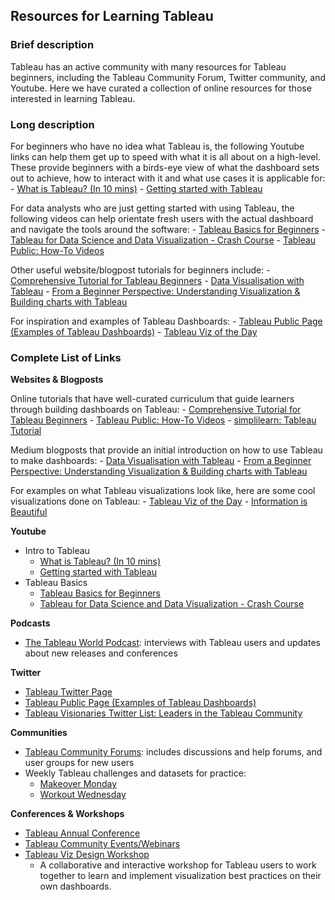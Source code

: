 
## Resources for Learning Tableau
### Brief description

Tableau has an active community with many resources for Tableau beginners, 
including the Tableau Community Forum, Twitter community, and Youtube.
Here we have curated a collection of online resources for those interested in learning Tableau.

### Long description

For beginners who have no idea what Tableau is, the following Youtube links can help them get up to speed with what it is all about on a high-level. These provide beginners with a birds-eye view of what the dashboard sets out to achieve, how to interact with it and what use cases it is applicable for:
- [What is Tableau? (In 10 mins)](https://www.youtube.com/watch?v=7Jl-RwkzqQ4)
- [Getting started with Tableau](https://www.youtube.com/watch?v=NLCzpPRCc7U)

For data analysts who are just getting started with using Tableau, the following videos can help orientate fresh users with the actual dashboard and navigate the tools around the software:
- [Tableau Basics for Beginners](https://www.youtube.com/watch?v=jEgVto5QME8)
- [Tableau for Data Science and Data Visualization - Crash Course](https://www.youtube.com/watch?v=TPMlZxRRaBQ)
- [Tableau Public: How-To Videos](https://public.tableau.com/en-us/s/resources)

Other useful website/blogpost tutorials for beginners include:
- [Comprehensive Tutorial for Tableau Beginners](https://www.tutorialspoint.com/tableau/tableau_dashboard.htm)
- [Data Visualisation with Tableau](https://pandeyparul.medium.com/data-visualisation-with-tableau-150f99a39bba)
- [From a Beginner Perspective: Understanding Visualization & Building charts with Tableau](https://towardsdatascience.com/from-a-beginner-perspective-understanding-visualization-building-charts-with-tableau-8ae258153719)

For inspiration and examples of Tableau Dashboards:
- [Tableau Public Page (Examples of Tableau Dashboards)](https://twitter.com/tableaupublic)
- [Tableau Viz of the Day](https://public.tableau.com/app/discover/viz-of-the-day)

### Complete List of Links

**Websites & Blogposts**

Online tutorials that have well-curated curriculum that guide learners through building dashboards on Tableau:
- [Comprehensive Tutorial for Tableau Beginners](https://www.tutorialspoint.com/tableau/tableau_dashboard.htm)
- [Tableau Public: How-To Videos](https://public.tableau.com/en-us/s/resources)
- [simplilearn: Tableau Tutorial](https://www.simplilearn.com/tutorials/tableau-tutorial?source=sl_frs_nav_playlist_video_clicked)

Medium blogposts that provide an initial introduction on how to use Tableau to make dashboards:
- [Data Visualisation with Tableau](https://pandeyparul.medium.com/data-visualisation-with-tableau-150f99a39bba)
- [From a Beginner Perspective: Understanding Visualization & Building charts with Tableau](https://towardsdatascience.com/from-a-beginner-perspective-understanding-visualization-building-charts-with-tableau-8ae258153719)

For examples on what Tableau visualizations look like, here are some cool visualizations done on Tableau:
- [Tableau Viz of the Day](https://public.tableau.com/app/discover/viz-of-the-day)
- [Information is Beautiful](https://informationisbeautiful.net/)

**Youtube**

- Intro to Tableau
  - [What is Tableau? (In 10 mins)](https://www.youtube.com/watch?v=7Jl-RwkzqQ4)
  - [Getting started with Tableau](https://www.youtube.com/watch?v=NLCzpPRCc7U)

- Tableau Basics
  - [Tableau Basics for Beginners](https://www.youtube.com/watch?v=jEgVto5QME8)
  - [Tableau for Data Science and Data Visualization - Crash Course](https://www.youtube.com/watch?v=TPMlZxRRaBQ)

**Podcasts**

- [The Tableau World Podcast](https://tableauwannabepodcast.libsyn.com): interviews with Tableau users and updates about new releases and conferences

**Twitter**

- [Tableau Twitter Page](https://twitter.com/tableau)
- [Tableau Public Page (Examples of Tableau Dashboards)](https://twitter.com/tableaupublic)
- [Tableau Visionaries Twitter List: Leaders in the Tableau Community](https://twitter.com/i/lists/826469719326617600)

**Communities**

- [Tableau Community Forums](https://community.tableau.com/s/explore-forums): includes discussions and help forums, and user groups for new users
- Weekly Tableau challenges and datasets for practice:
  - [Makeover Monday](https://www.makeovermonday.co.uk)
  - [Workout Wednesday](https://www.workout-wednesday.com)

**Conferences & Workshops**

- [Tableau Annual Conference](https://www.tableau.com/events/conference)
- [Tableau Community Events/Webinars](https://www.tableau.com/community/events)
- [Tableau Viz Design Workshop](https://www.tableau.com/community/toolkit/viz-design-workshop)
  - A collaborative and interactive workshop for Tableau users to work together to learn and implement visualization best practices on their own dashboards.
